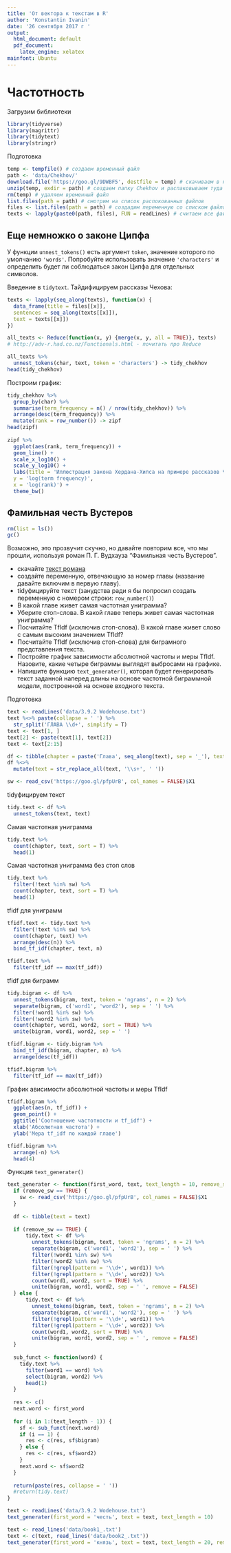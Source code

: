 ```yaml
---
title: 'От вектора к текстам в R'
author: 'Konstantin Ivanin'
date: '26 сентября 2017 г '
output:
  html_document: default
  pdf_document:
    latex_engine: xelatex
mainfont: Ubuntu
---
```


# Частотность

Загрузим библиотеки
```r
library(tidyverse)
library(magrittr)
library(tidytext)
library(stringr)
```

Подготовка
```r
temp <- tempfile() # создаем временный файл
path <- 'data/Chekhov/'
download.file('https://goo.gl/9DWBF5', destfile = temp) # скачиваем в него архив
unzip(temp, exdir = path) # создаем папку Chekhov и распаковываем туда
rm(temp) # удаляем временный файл
list.files(path = path) # смотрим на список распокованных файлов
files <- list.files(path = path) # создадим переменную со списком файлов
texts <- lapply(paste0(path, files), FUN = readLines) # считаем все файлы в одну переменную
```

## Еще немножко о законе Ципфа
У функции `unnest_tokens()` есть аргумент `token`, значение которого по умолчанию `'words'`. Попробуйте использовать значение `'characters'` и определить будет ли соблюдаться закон Ципфа для отдельных символов.

Введение в `tidytext`. Тайдифицируем рассказы Чехова:
```r
texts <- lapply(seq_along(texts), function(x) {
  data_frame(title = files[[x]],
  sentences = seq_along(texts[[x]]),
  text = texts[[x]])
})

all_texts <- Reduce(function(x, y) {merge(x, y, all = TRUE)}, texts)
# http://adv-r.had.co.nz/Functionals.html - почитать про Reduce

all_texts %>%
  unnest_tokens(char, text, token = 'characters') -> tidy_chekhov
head(tidy_chekhov)
```

Построим график:
```r
tidy_chekhov %>%
  group_by(char) %>%
  summarise(term_frequency = n() / nrow(tidy_chekhov)) %>%
  arrange(desc(term_frequency)) %>%
  mutate(rank = row_number()) -> zipf
head(zipf)
  
zipf %>%
  ggplot(aes(rank, term_frequency)) +
  geom_line() +
  scale_x_log10() +
  scale_y_log10() +
  labs(title = 'Иллюстрация закона Хердана-Хипса на примере рассказов Чехова',
  y = 'log(term frequency)',
  x = 'log(rank)') +
  theme_bw()
```

## Фамильная честь Вустеров
```r
rm(list = ls())
gc()
```

Возможно, это прозвучит скучно, но давайте повторим все, что мы прошли, используя роман П. Г. Вудхауза “Фамильная честь Вустеров”.

* скачайте [текст романа](https://goo.gl/rgatpY)
* создайте переменную, отвечающую за номер главы (название давайте включим в первую главу).
* tidyфицируйте текст (занудства ради я бы попросил создать переменную с номером строки: `row_number()`)
* В какой главе живет самая частотная униграмма?
* Уберите стоп-слова. В какой главе теперь живет самая частотная униграмма?
* Посчитайте TfIdf (исключив стоп-слова). В какой главе живет слово с самым высоким значением TfIdf?
* Посчитайте TfIdf (исключив стоп-слова) для биграмного представления текста.
* Постройте график зависимости абсолютной частоты и меры TfIdf. Назовите, какие четыре биграммы выглядят выбросами на графике.
* Напишите функцию `text_generater()`, которая будет генерировать текст заданной наперед длины на основе частотной биграммной модели, построенной на основе входного текста.

Подготовка
```r
text <- readLines('data/3.9.2 Wodehouse.txt')
text %<>% paste(collapse = ' ') %>% 
  str_split('ГЛАВА \\d+', simplify = T)
text <- text[1, ]
text[2] <- paste(text[1], text[2])
text <- text[2:15]

df <- tibble(chapter = paste('Глава', seq_along(text), sep = '_'), text = text[seq_along(text)])
df %<>% 
  mutate(text = str_replace_all(text, '\\s+', ' '))

sw <- read_csv('https://goo.gl/pfpUrB', col_names = FALSE)$X1
```

tidyфицируем текст
```r
tidy.text <- df %>% 
  unnest_tokens(text, text)
```

Самая частотная униграмма
```r
tidy.text %>% 
  count(chapter, text, sort = T) %>% 
  head(1)
```

Самая частотная униграмма без стоп слов
```r
tidy.text %>% 
  filter(!text %in% sw) %>% 
  count(chapter, text, sort = T) %>% 
  head(1)
```

tfidf для униграмм
```r
tfidf.text <- tidy.text %>% 
  filter(!text %in% sw) %>% 
  count(chapter, text) %>% 
  arrange(desc(n)) %>% 
  bind_tf_idf(chapter, text, n)

tfidf.text %>% 
  filter(tf_idf == max(tf_idf))
```

tfidf для биграмм
```r
tidy.bigram <- df %>%
  unnest_tokens(bigram, text, token = 'ngrams', n = 2) %>% 
  separate(bigram, c('word1', 'word2'), sep = ' ') %>% 
  filter(!word1 %in% sw) %>%
  filter(!word2 %in% sw) %>% 
  count(chapter, word1, word2, sort = TRUE) %>% 
  unite(bigram, word1, word2, sep = ' ') 

tfidf.bigram <- tidy.bigram %>% 
  bind_tf_idf(bigram, chapter, n) %>%
  arrange(desc(tf_idf))

tfidf.bigram %>% 
  filter(tf_idf == max(tf_idf))
```

График ависимости абсолютной частоты и меры TfIdf
```r
tfidf.bigram %>% 
  ggplot(aes(n, tf_idf)) +
  geom_point() +
  ggtitle('Соотношение частотности и tf_idf') +
  xlab('Абсолютная частота') +
  ylab('Мера tf_idf по каждой главе')

tfidf.bigram %>% 
  arrange(-n) %>% 
  head(4)
```

Функция `text_generater()`
```r
text_generater <- function(first_word, text, text_length = 10, remove_sw = TRUE) {
  if (remove_sw == TRUE) {
    sw <- read_csv('https://goo.gl/pfpUrB', col_names = FALSE)$X1
  }
  
  df <- tibble(text = text)
  
  if (remove_sw == TRUE) {
      tidy.text <- df %>% 
        unnest_tokens(bigram, text, token = 'ngrams', n = 2) %>%
        separate(bigram, c('word1', 'word2'), sep = ' ') %>% 
        filter(!word1 %in% sw) %>%
        filter(!word2 %in% sw) %>%
        filter(!grepl(pattern = '\\d+', word1)) %>% 
        filter(!grepl(pattern = '\\d+', word2)) %>% 
        count(word1, word2, sort = TRUE) %>% 
        unite(bigram, word1, word2, sep = ' ', remove = FALSE)
  } else {
      tidy.text <- df %>% 
        unnest_tokens(bigram, text, token = 'ngrams', n = 2) %>%
        separate(bigram, c('word1', 'word2'), sep = ' ') %>% 
        filter(!grepl(pattern = '\\d+', word1)) %>% 
        filter(!grepl(pattern = '\\d+', word2)) %>% 
        count(word1, word2, sort = TRUE) %>% 
        unite(bigram, word1, word2, sep = ' ', remove = FALSE)
  }
  
  sub_funct <- function(word) {
    tidy.text %>% 
      filter(word1 == word) %>% 
      select(bigram, word2) %>% 
      head(1)
  }
  
  res <- c()
  next.word <- first_word
  
  for (i in 1:(text_length - 1)) {
    sf <- sub_funct(next.word)
    if (i == 1) {
      res <- c(res, sf$bigram)
    } else {
      res <- c(res, sf$word2)
    }
    next.word <- sf$word2
  }
  
  return(paste(res, collapse = ' '))
  #return(tidy.text)
}

text <- readLines('data/3.9.2 Wodehouse.txt')
text_generater(first_word = 'честь', text = text, text_length = 10)

text <- read_lines('data/book1_.txt')
text <- c(text, read_lines('data/book2_.txt'))
text_generater(first_word = 'князь', text = text, text_length = 20, remove_sw = T)
```





























